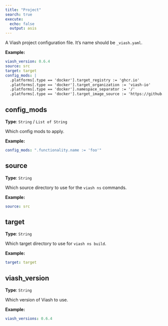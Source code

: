 ```yaml
---
title: "Project"
search: true
execute:
  echo: false
  output: asis
---
```


A Viash project configuration file. It's name should be `_viash.yaml`.

**Example:**

```yaml
viash_version: 0.6.4
source: src
target: target
config_mods: |
  .platforms[.type == 'docker'].target_registry := 'ghcr.io'
  .platforms[.type == 'docker'].target_organization := 'viash-io'
  .platforms[.type == 'docker'].namespace_separator := '/'
  .platforms[.type == 'docker'].target_image_source := 'https://github.com/viash-io/viash'

```

## config_mods

**Type**: `String` / `List of String`

Which config mods to apply.

**Example:**

```yaml
config_mods: ".functionality.name := 'foo'"
```

## source

**Type**: `String`

Which source directory to use for the `viash ns` commands.

**Example:**

```yaml
source: src
```

## target

**Type**: `String`

Which target directory to use for `viash ns build`.

**Example:**

```yaml
target: target
```

## viash_version

**Type**: `String`

Which version of Viash to use.

**Example:**

```yaml
viash_versions: 0.6.4
```

